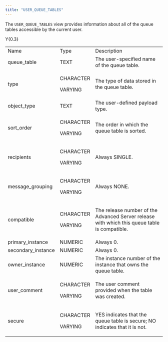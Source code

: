 ```yaml
---
title: "USER_QUEUE_TABLES"
---
```


The `USER_QUEUE_TABLES` view provides information about all of the queue tables accessible by the current user.

<div class="tabularcolumns">

Y{0.3}

</div>

<table>
<tbody>
<tr class="odd">
<td>Name</td>
<td>Type</td>
<td>Description</td>
</tr>
<tr class="even">
<td>queue_table</td>
<td>TEXT</td>
<td>The user-specified name of the queue table.</td>
</tr>
<tr class="odd">
<td><p>type</p></td>
<td><p>CHARACTER</p>
<p>VARYING</p></td>
<td><p>The type of data stored in the queue table.</p></td>
</tr>
<tr class="even">
<td>object_type</td>
<td>TEXT</td>
<td>The user-defined payload type.</td>
</tr>
<tr class="odd">
<td><p>sort_order</p></td>
<td><p>CHARACTER</p>
<p>VARYING</p></td>
<td><p>The order in which the queue table is sorted.</p></td>
</tr>
<tr class="even">
<td><p>recipients</p></td>
<td><p>CHARACTER</p>
<p>VARYING</p></td>
<td><p>Always SINGLE.</p></td>
</tr>
<tr class="odd">
<td><p>message_grouping</p></td>
<td><p>CHARACTER</p>
<p>VARYING</p></td>
<td><p>Always NONE.</p></td>
</tr>
<tr class="even">
<td><p>compatible</p></td>
<td><p>CHARACTER</p>
<p>VARYING</p></td>
<td><p>The release number of the Advanced Server release with which this queue table is compatible.</p></td>
</tr>
<tr class="odd">
<td>primary_instance</td>
<td>NUMERIC</td>
<td>Always 0.</td>
</tr>
<tr class="even">
<td>secondary_instance</td>
<td>NUMERIC</td>
<td>Always 0.</td>
</tr>
<tr class="odd">
<td>owner_instance</td>
<td>NUMERIC</td>
<td>The instance number of the instance that owns the queue table.</td>
</tr>
<tr class="even">
<td><p>user_comment</p></td>
<td><p>CHARACTER</p>
<p>VARYING</p></td>
<td><p>The user comment provided when the table was created.</p></td>
</tr>
<tr class="odd">
<td><p>secure</p></td>
<td><p>CHARACTER</p>
<p>VARYING</p></td>
<td><p>YES indicates that the queue table is secure; NO indicates that it is not.</p></td>
</tr>
</tbody>
</table>
